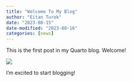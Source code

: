 ```yaml
---
title: "Welcome To My Blog"
author: "Eitan Turok"
date: "2023-08-15"
date-modified: "2023-08-16"
categories: [news]
---
```


This is the first post in my Quarto blog. Welcome!

![](thumbnail.jpg)

I'm excited to start blogging!
